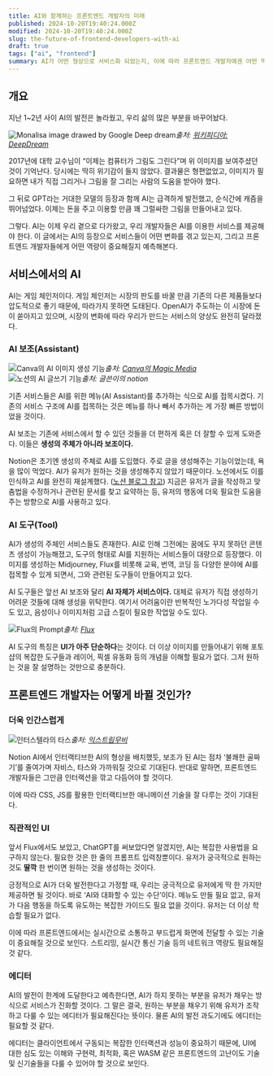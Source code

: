 ```yaml
---
title: AI와 함께하는 프론트엔드 개발자의 미래
published: 2024-10-20T19:40:24.000Z
modified: 2024-10-20T19:40:24.000Z
slug: the-future-of-frontend-developers-with-ai
draft: true
tags: ["ai", "frontend"]
summary: AI가 어떤 형상으로 서비스화 되었는지, 이에 따라 프론트엔드 개발자에겐 어떤 역량이 중요해질지 예측해본다.
---
```


## 개요

지난 1~2년 사이 AI의 발전은 놀라웠고, 우리 삶의 많은 부분을 바꾸어놨다.

![Monalisa image drawed by Google Deep dream](./images/monalisa-with-google-deep-dream.jpg)_출처: [위키피디아: DeepDream](https://en.wikipedia.org/wiki/DeepDream)_

2017년에 대학 교수님이 “이제는 컴퓨터가 그림도 그린다”며 위 이미지를 보여주셨던 것이 기억난다. 당시에는 딱히 위기감이 들지 않았다. 결과물은 형편없었고, 이미지가 필요하면 내가 직접 그리거나 그림을 잘 그리는 사람의 도움을 받아야 했다.

그 뒤로 GPT라는 거대한 모델의 등장과 함께 AI는 급격하게 발전했고, 순식간에 캐즘을 뛰어넘었다. 이제는 돈을 주고 이용할 만큼 꽤 그럴싸한 그림을 만들어내고 있다.

그렇다. AI는 이제 우리 곁으로 다가왔고, 우리 개발자들은 AI를 이용한 서비스를 제공해야 한다. 이 글에서는 AI의 등장으로 서비스들이 어떤 변화를 겪고 있는지, 그리고 프론트엔드 개발자들에게 어떤 역량이 중요해질지 예측해본다.

## 서비스에서의 AI

AI는 게임 체인저이다. 게임 체인저는 시장의 판도를 바꿀 만큼 기존의 다른 제품들보다 압도적으로 좋기 때문에, 따라가지 못하면 도태된다. OpenAI가 주도하는 이 시장에 돈이 쏟아지고 있으며, 시장의 변화에 따라 우리가 만드는 서비스의 양상도 완전히 달라졌다.

### AI 보조(Assistant)

![Canva의 AI 이미지 생성 기능](./images/canva-magic-media.png)_출처: [Canva의 Magic Media](https://www.canva.com/ai-image-generator/)_  
![노션의 AI 글쓰기 기능](./images/notion-ai.png)_출처: 글쓴이의 notion_

기존 서비스들은 AI를 위한 메뉴(AI Assistant)를 추가하는 식으로 AI를 접목시켰다. 기존의 서비스 구조에 AI를 접목하는 것은 메뉴를 하나 빼서 추가하는 게 가장 빠른 방법이었을 것이다.

AI 보조는 기존에 서비스에서 할 수 있던 것들을 더 편하게 혹은 더 잘할 수 있게 도와준다. 이들은 **생성의 주체가 아니라 보조이다.**

Notion은 초기엔 생성의 주체로 AI를 도입했다. 주로 글을 생성해주는 기능이었는데, 욕을 많이 먹었다. AI가 유저가 원하는 것을 생성해주지 않았기 때문이다. 노션에서도 이를 인식하고 AI를 완전히 재설계했다. ([노션 블로그 참고](https://www.notion.so/blog/notion-ai-is-here-for-everyone)) 지금은 유저가 글을 작성하고 맞춤법을 수정하거나 관련된 문서를 찾고 요약하는 등, 유저의 행동에 더욱 필요한 도움을 주는 방향으로 AI를 사용하고 있다.

### AI 도구(Tool)

AI가 생성의 주체인 서비스들도 존재한다. AI로 인해 그전에는 꿈에도 꾸지 못하던 콘텐츠 생성이 가능해졌고, 도구의 형태로 AI를 지원하는 서비스들이 대량으로 등장했다. 이미지를 생성하는 Midjourney, Flux를 비롯해 교육, 번역, 코딩 등 다양한 분야에 AI를 접목할 수 있게 되면서, 그와 관련된 도구들이 만들어지고 있다.

AI 도구들은 앞선 AI 보조와 달리 **AI 자체가 서비스이다.** 대체로 유저가 직접 생성하기 어려운 것들에 대해 생성을 위탁한다. 여기서 어려움이란 반복적인 노가다성 작업일 수도 있고, 음성이나 이미지처럼 고급 스킬이 필요한 작업일 수도 있다.

![Flux의 Prompt](./images/flux-prompt.png)_출처: [Flux](https://flux-ai.io/flux-ai-image-generator/)_

AI 도구의 특징은 **UI가 아주 단순하다**는 것이다. 더 이상 이미지를 만들어내기 위해 포토샵의 복잡한 도구들과 레이어, 픽셀 유동화 등의 개념을 이해할 필요가 없다. 그저 원하는 것을 잘 설명하는 것만으로 충분하다.

## 프론트엔드 개발자는 어떻게 바뀔 것인가?

### 더욱 인간스럽게

![인터스텔라의 타스](./images/interstellar-tars.png)_출처: [익스트림무비](https://extmovie.com/movietalk/5790977)_

Notion AI에서 인터랙티브한 AI의 형상을 배치했듯, 보조가 된 AI는 점차 ‘불쾌한 골짜기’를 줄여가며 자비스, 타스와 가까워질 것으로 기대된다. 반대로 말하면, 프론트엔드 개발자들은 그만큼 인터랙션을 깎고 다듬어야 할 것이다.

이에 따라 CSS, JS를 활용한 인터랙티브한 애니메이션 기술을 잘 다루는 것이 기대된다.

### 직관적인 UI

앞서 Flux에서도 보았고, ChatGPT를 써보았다면 알겠지만, AI는 복잡한 사용법을 요구하지 않는다. 필요한 것은 한 줄의 프롬프트 입력창뿐이다. 유저가 궁극적으로 원하는 것도 **딸깍** 한 번이면 원하는 것을 생성하는 것이다.

긍정적으로 AI가 더욱 발전한다고 가정할 때, 우리는 궁극적으로 유저에게 딱 한 가지만 제공하면 될 것이다. 바로 ‘AI와 대화할 수 있는 수단’이다. 메뉴도 만들 필요 없고, 유저가 다음 행동을 하도록 유도하는 복잡한 가이드도 필요 없을 것이다. 유저는 더 이상 학습할 필요가 없다.

이에 따라 프론트엔드에서는 실시간으로 소통하고 부드럽게 화면에 전달할 수 있는 기술이 중요해질 것으로 보인다. 스트리밍, 실시간 통신 기술 등의 네트워크 역량도 필요해질 것 같다.

### 에디터

AI의 발전이 한계에 도달한다고 예측한다면, AI가 하지 못하는 부분을 유저가 채우는 방식으로 서비스가 진화할 것이다. 그 말은 결국, 원하는 부분을 채우기 위해 유저가 조작하고 다룰 수 있는 에디터가 필요해진다는 뜻이다. 물론 AI의 발전 과도기에도 에디터는 필요할 것 같다.

에디터는 클라이언트에서 구동되는 복잡한 인터랙션과 성능이 중요하기 때문에, UI에 대한 심도 있는 이해와 구현력, 최적화, 혹은 WASM 같은 프론트엔드의 고난이도 기술 및 신기술들을 다룰 수 있어야 할 것으로 보인다.
